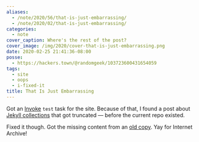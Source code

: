 ```yaml
---
aliases:
  - /note/2020/56/that-is-just-embarrassing/
  - /note/2020/02/that-is-just-embarrassing/
categories:
  - note
cover_caption: Where's the rest of the post?
cover_image: /img/2020/cover-that-is-just-embarrassing.png
date: 2020-02-25 21:41:36-08:00
posse:
  - https://hackers.town/@randomgeek/103723600431654059
tags:
  - site
  - oops
  - i-fixed-it
title: That Is Just Embarrassing
---
```


Got an [Invoke](/tags/pyinvoke) `test` task for the site. Because of
that, I found a post about [Jekyll
collections](/post/2015/07/making-a-jekyll-collection) that got
truncated — before the current repo existed.

Fixed it though. Got the missing content from an [old
copy](https://web.archive.org/web/20160318224730/http://randomgeekery.org/post/2015/making-a-jekyll-collection).
Yay for Internet Archive\!
